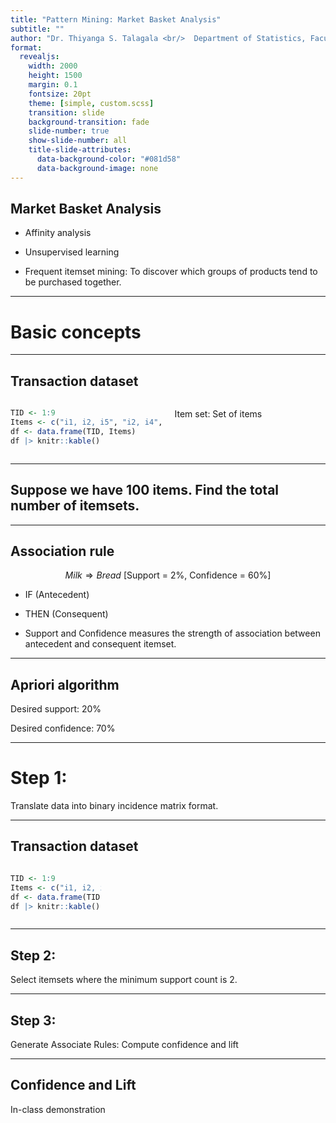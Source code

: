 ```yaml
---
title: "Pattern Mining: Market Basket Analysis"
subtitle: ""
author: "Dr. Thiyanga S. Talagala <br/>  Department of Statistics, Faculty of Applied Sciences <br/> University of Sri Jayewardenepura, Sri Lanka"
format: 
  revealjs:
    width: 2000
    height: 1500
    margin: 0.1
    fontsize: 20pt
    theme: [simple, custom.scss]
    transition: slide
    background-transition: fade
    slide-number: true
    show-slide-number: all
    title-slide-attributes: 
      data-background-color: "#081d58"
      data-background-image: none
---
```


## Market Basket Analysis

- Affinity analysis

- Unsupervised learning

- Frequent itemset mining: To discover which groups of products tend to be purchased together.

---


# Basic concepts


---

## Transaction dataset

:::: {.columns}

::: {.column width="50%"}

```r
TID <- 1:9
Items <- c("i1, i2, i5", "i2, i4", "i2, i3", "i1, i2, i4", "i1, i3", "i2, i3", "i1, i3", "i1, i2, i3, i5", "i1, i2, i3")
df <- data.frame(TID, Items)
df |> knitr::kable()
```

:::

::: {.column width="50%"}

Item set: Set of items

:::

::::
---

## Suppose we have 100 items. Find the total number of itemsets.

---

## Association rule 

$$ Milk \Rightarrow Bread \text{ [Support = 2%, Confidence = 60%]}$$

- IF (Antecedent)

- THEN (Consequent)

- Support and Confidence measures the strength of association between antecedent and consequent itemset.

---

## Apriori algorithm

Desired support: 20%

Desired confidence: 70%

---

# Step 1:

Translate data into binary incidence matrix format.

---

## Transaction dataset

:::: {.columns}

::: {.column width="30%"}

```r
TID <- 1:9
Items <- c("i1, i2, i5", "i2, i4", "i2, i3", "i1, i2, i4", "i1, i3", "i2, i3", "i1, i3", "i1, i2, i3, i5", "i1, i2, i3")
df <- data.frame(TID, Items)
df |> knitr::kable()
```

:::

::: {.column width="70%"}



:::

::::

---

## Step 2:

Select itemsets where the minimum support count is 2.


---

## Step 3:

Generate Associate Rules: Compute confidence and lift

---

## Confidence and Lift

In-class demonstration